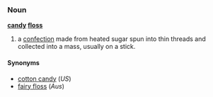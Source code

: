 ===Noun===
'''[[candy]] [[floss]]'''

# a [[confection]] made from heated sugar spun into thin threads and collected into a mass, usually on a stick.

====Synonyms====
*[[cotton candy]] (''US'')
*[[fairy floss]] (''Aus'')